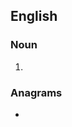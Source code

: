 {{also|mantits}}
==English==

===Noun===
{{head|en|noun plural form}}

# {{plural of|man tit|lang=en}}

===Anagrams===
* {{anagrams|en|mattins}}